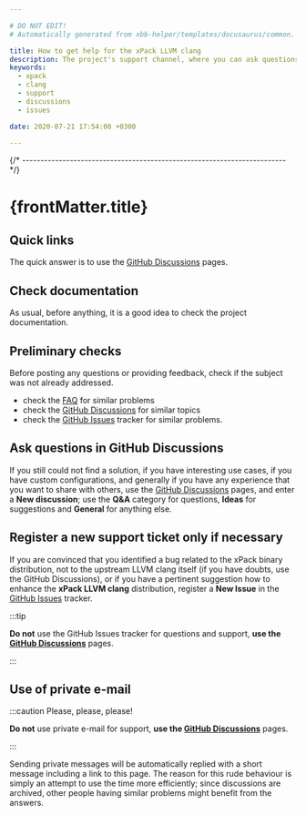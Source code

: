 ```yaml
---

# DO NOT EDIT!
# Automatically generated from xbb-helper/templates/docusaurus/common.

title: How to get help for the xPack LLVM clang
description: The project's support channel, where you can ask questions, start discussions, and report issues.
keywords:
  - xpack
  - clang
  - support
  - discussions
  - issues

date: 2020-07-21 17:54:00 +0300

---
```


<head><title>{frontMatter.title}</title></head>
<head><meta property="og:title" content={frontMatter.title}/></head>


{/* ------------------------------------------------------------------------ */}

# {frontMatter.title}

## Quick links

The quick answer is to use the
[GitHub Discussions](https://github.com/xpack-dev-tools/clang-xpack/discussions/) pages.

## Check documentation

As usual, before anything, it is a good idea to check the project
documentation.

<Documentation/>

## Preliminary checks

Before posting any questions or providing feedback,
check if the subject was not already addressed.

- check the [FAQ](/docs/faq/)
for similar problems
- check the [GitHub Discussions](https://github.com/xpack-dev-tools/clang-xpack/discussions/) for
similar topics
- check the
[GitHub Issues](https://github.com/xpack-dev-tools/clang-xpack/issues/)
tracker for similar problems.

## Ask questions in GitHub Discussions

If you still could not find a solution, if you have interesting use
cases, if you have custom configurations, and generally if you have
any experience that you want to share with others, use the
[GitHub Discussions](https://github.com/xpack-dev-tools/clang-xpack/discussions/) pages,
and enter a **New discussion**; use the **Q&A** category for questions, **Ideas** for suggestions and **General** for anything else.

## Register a new support ticket only if necessary

If you are convinced that you identified a bug related to the xPack binary
distribution, not to the upstream LLVM clang itself
(if you have doubts, use the GitHub Discussions),
or if you have a pertinent suggestion how to enhance the **xPack LLVM clang**
distribution, register a **New Issue** in the
[GitHub Issues](https://github.com/xpack-dev-tools/clang-xpack/issues/)
tracker.

:::tip

**Do not** use the GitHub Issues tracker
for questions and support, **use the
[GitHub Discussions](https://github.com/xpack-dev-tools/clang-xpack/discussions/)** pages.

:::

## Use of private e-mail

:::caution Please, please, please!

**Do not** use
private e-mail for support, **use the
[GitHub Discussions](https://github.com/xpack-dev-tools/clang-xpack/discussions/)** pages.

:::

Sending private messages will be automatically replied with
a short message including a link to this page.
The reason for this rude behaviour is simply an attempt to use
the time more efficiently; since discussions are archived, other people
having similar problems might benefit from the answers.

